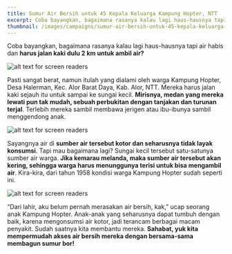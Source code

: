 ```yaml
---
title: Sumur Air Bersih untuk 45 Kepala Keluarga Kampung Hopter, NTT
excerpt: Coba bayangkan, bagaimana rasanya kalau lagi haus-hausnya tapi air habis dan harus jalan kaki dulu 2 km untuk ambil air?
thumbnail: /images/campaigns/sumur-air-bersih-untuk-45-kepala-keluarga-kampung-hopter-ntt/thumbnail.jpg
---
```


Coba bayangkan, bagaimana rasanya kalau lagi haus-hausnya tapi air habis dan **harus jalan kaki dulu 2 km untuk ambil air?**

![alt text for screen readers](/images/campaigns/sumur-air-bersih-untuk-45-kepala-keluarga-kampung-hopter-ntt/1.jpg)

Pasti sangat berat, namun itulah yang dialami oleh warga Kampung Hopter, Desa Halerman, Kec. Alor Barat Daya, Kab. Alor, NTT. Mereka harus jalan kaki sejauh itu untuk sampai ke sungai kecil. **Mirisnya, medan yang mereka lewati pun tak mudah, sebuah perbukitan dengan tanjakan dan turunan terjal**. Terlebih mereka sambil membawa jerigen atau ibu-ibunya sambil menggendong anak.

![alt text for screen readers](/images/campaigns/sumur-air-bersih-untuk-45-kepala-keluarga-kampung-hopter-ntt/2.jpg)

Sayangnya air di **sumber air tersebut kotor dan seharusnya tidak layak konsumsi**. Tapi mau bagaimana lagi? Sungai kecil tersebut satu-satunya sumber air warga. **Jika kemarau melanda, maka sumber air tersebut akan kering, sehingga warga harus menunggunya terisi untuk bisa mengambil air**. Kira-kira, dari tahun 1958 kondisi warga Kampung Hopter sudah seperti ini.

![alt text for screen readers](/images/campaigns/sumur-air-bersih-untuk-45-kepala-keluarga-kampung-hopter-ntt/3.jpg)

“Dari lahir, aku belum pernah merasakan air bersih, kak,” ucap seorang anak Kampung Hopter. Anak-anak yang seharusnya dapat tumbuh dengan baik, karena mengonsumsi air kotor, jadi terancam berbagai macam penyakit. Sudah saatnya kita membantu mereka. **Sahabat, yuk kita mempermudah akses air bersih mereka dengan bersama-sama membagun sumur bor!**
